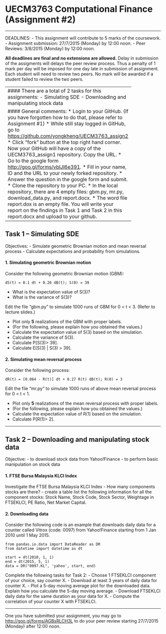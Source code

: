 UECM3763 Computational Finance (Assignment #2)
========================================================
--------------------------------------------------------

DEADLINES: 
- This assignment will contribute to 5 marks of the coursework.
- Assignment submission: 27/7/2015 (Monday) by 12:00 noon.
- Peer Reviews: 3/8/2015 (Monday) by 12:00 noon.

**All deadlines are final and no extensions are allowed.** Delay in submission of the assigments will delays the peer review process. Thus a penalty of 1 mark per day will be imposed for one day late in submission of assignment. Each student will need to review two peers. No mark will be awarded if a student failed to review the two peers.

---------------------------------------------------------
#### There are a total of 2 tasks for this assignments:
- Simulating SDE
- Downloading and manipulating stock data

#### General comments:
* Login to your GitHub. (If you have forgotten how to do that, please refer to Assignment #1)
* While still stay logged in GitHub, go to [https://github.com/yongkheng/UECM3763_assign2](https://github.com/yongkheng/UECM3763_assign2)
* Click "fork" button at the top right hand corner. Now your GitHub will have a copy of the UECM3763_assign1 repository. Copy the URL.
* Go to the google form [http://goo.gl/forms/vblJl6e391](http://goo.gl/forms/vblJl6e391).
* Fill in your name, ID and the URL to your newly forked repository.
* Answer the question in the google form and submit.
* Clone the repository to your PC.
* In the local repository, there are 4 empty files: gbm.py, mr.py, download_data.py, and report.docx.
* The word file report.dox is an empty file. You will write your report on the findings in Task 1 and Task 2 in this report.docx and upload to your github.



---------------------------------------------------------

## Task 1 -- Simulating SDE

Objectives:
- Simulate geometric Brownian motion and mean reversal process
- Calculate expectations and probability from simulations.


#### 1. Simulating geometric Brownian motion

Consider the following geometric Brownian motion (GBM):

```
dS(t) = 0.1 dt + 0.26 dB(t); S(0) = 39
```

- What is the expectation value of S(3)?
- What is the variance of S(3)?


Edit the file "gbm.py" to simulate 1000 runs of GBM for 0 < t < 3. (Refer to lecture slides.) 

- Plot only **5** realizations of the GBM with proper labels.
- (For the following, please explain how you obtained the values.)
- Calculate the expectation value of S(3) based on the simulation. 
- Calculate the variance of S(3).
- Calculate P[S(3)> 39].
- Calculate E[S(3) | S(3) > 39].


#### 2. Simulating mean reversal process

Consider the following process:

```
dR(t) = [0.064 - R(t)] dt + 0.27 R(t) dB(t); R(0) = 3
```

Edit the file "mr.py" to simulate 1000 runs of above mean reversal process for 0 < t < 1.

- Plot only **5** realizations of the mean reversal process with proper labels.
- (For the following, please explain how you obtained the values.)
- Calculate the expectation value of R(1) based on the simulation. 
- Calculate P[R(1)> 2].


------------------------------------------------------------

## Task 2 -- Downloading and manipulating stock data

Objective:
- to download stock data from Yahoo!Finance
- to perform basic manipulation on stock data

#### 1. FTSE Bursa Malaysia KLCI Index
Investigate the FTSE Bursa Malaysia KLCI Index
- How many components stocks are there?
- create a table list the following information for all the component stocks: Stock Name, Stock Code, Stock Sector, Weightage in FTSEKLCI, PE Ratio, Net Market Capital.

#### 2. Downloading data

Consider the following code is an example that downloads daily data for a counter called Vitrox (code: 0097) from Yahoo!Finance starting from 1 Jan 2010 until 1 May 2015.

```
from pandas.io.data import DataReader as DR
from datetime import datetime as dt

start = dt(2010, 1, 1)
end = dt(2015, 5, 1)
data = DR("0097.KL", 'yahoo', start, end)
```

Complete the following tasks for Task 2:
- Choose 1 FTSEKLCI component of your choice, say counter X.
- Download at least 3 years of daily data for counter X.
- Plot a 5-day moving average plot for the downloaded data. Explain how you calculate the 5-day moving average.
- Download FTSEKLCI daily data for the same duration as your data for X.
- Compute the correlation of your counter X with FTSEKLCI.


-------------------------------------------------------------
One you have submitted your assignment, you may go to [http://goo.gl/forms/AGBsRLCH3L](http://goo.gl/forms/AGBsRLCH3L) to do your peer review starting 27/7/2015 (Monday) after 12:00 noon.